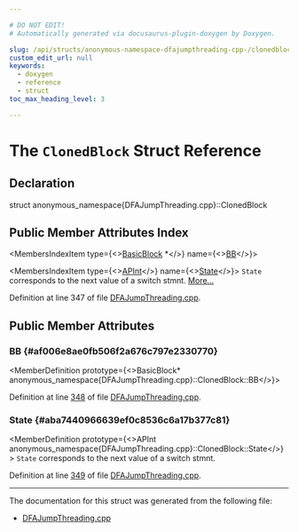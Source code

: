 ```yaml
---

# DO NOT EDIT!
# Automatically generated via docusaurus-plugin-doxygen by Doxygen.

slug: /api/structs/anonymous-namespace-dfajumpthreading-cpp-/clonedblock
custom_edit_url: null
keywords:
  - doxygen
  - reference
  - struct
toc_max_heading_level: 3

---
```





# The `ClonedBlock` Struct Reference

<DoxygenPage pluginConfig={pluginConfig}>



## Declaration

<CodeBlock>struct anonymous_namespace{DFAJumpThreading.cpp}::ClonedBlock</CodeBlock>

## Public Member Attributes Index

<MembersIndex>

<MembersIndexItem
  type={<><a href="/docs/api/classes/llvm/basicblock">BasicBlock</a> &#42;</>}
  name={<><a href="#af006e8ae0fb506f2a676c797e2330770">BB</a></>}>
</MembersIndexItem>

<MembersIndexItem
  type={<><a href="/docs/api/classes/llvm/apint">APInt</a></>}
  name={<><a href="#aba7440966639ef0c8536c6a17b377c81">State</a></>}>
<code>State</code> corresponds to the next value of a switch stmnt. <a href="#aba7440966639ef0c8536c6a17b377c81">More...</a>
</MembersIndexItem>

</MembersIndex>


Definition at line 347 of file <a href="/docs/api/files/lib/lib/transforms/lib/transforms/scalar/dfajumpthreading-cpp">DFAJumpThreading.cpp</a>.

<SectionDefinition>

## Public Member Attributes

### BB {#af006e8ae0fb506f2a676c797e2330770}

<MemberDefinition
  prototype={<>BasicBlock&#42; anonymous&#95;namespace&#123;DFAJumpThreading.cpp&#125;::ClonedBlock::BB</>}>

Definition at line <a href="/docs/api/files/lib/lib/transforms/lib/transforms/scalar/dfajumpthreading-cpp/#l00348">348</a> of file <a href="/docs/api/files/lib/lib/transforms/lib/transforms/scalar/dfajumpthreading-cpp">DFAJumpThreading.cpp</a>.
</MemberDefinition>

### State {#aba7440966639ef0c8536c6a17b377c81}

<MemberDefinition
  prototype={<>APInt anonymous&#95;namespace&#123;DFAJumpThreading.cpp&#125;::ClonedBlock::State</>}>
<code>State</code> corresponds to the next value of a switch stmnt.

Definition at line <a href="/docs/api/files/lib/lib/transforms/lib/transforms/scalar/dfajumpthreading-cpp/#l00349">349</a> of file <a href="/docs/api/files/lib/lib/transforms/lib/transforms/scalar/dfajumpthreading-cpp">DFAJumpThreading.cpp</a>.
</MemberDefinition>

</SectionDefinition>

<hr/>

The documentation for this struct was generated from the following file:

<ul>
<li><a href="/docs/api/files/lib/lib/transforms/lib/transforms/scalar/dfajumpthreading-cpp">DFAJumpThreading.cpp</a></li>
</ul>

</DoxygenPage>
